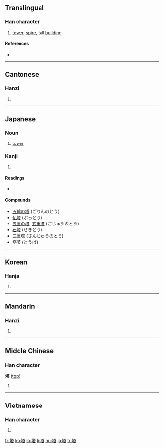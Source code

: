 {{also|墖}}
==Translingual==

===Han character===
{{Han char|rn=32|rad=土|as=10|sn=13|four=4416<sub>1</sub>|canj=土廿人口 (GTOR)}}

# [[tower]], [[spire]], tall [[building]]

====References====
* {{Han ref|kx=0235.140|dkj=05332|dj=0473.070|hdz=10460.060|uh=5854|ud=22612|bh=B6F0|bd=46832}}

----

==Cantonese==

===Hanzi===
{{yue-hanzi|jyut=|y=taap3}}

# {{defn|Cantonese|sort=土10}}

----

==Japanese==

===Noun===
{{ja-noun|k|hira=とう|rom=tō}}

# [[tower]]

===Kanji===
{{ja-kanji|grade=c|rs=土10}}

# {{defn|Japanese}}

====Readings====
* {{ja-readings|on=[[とう]] (tō)|kun=[[てら]] (tera), [[おか]] (oka)}}

====Compounds====
* [[五輪の塔]] (ごりんのとう)
* [[仏塔]] (ぶっとう)
* [[五重の塔]], [[五重塔]] (ごじゅうのとう)
* [[石塔]] (せきとう)
* [[三重塔]] (さんじゅうのとう)
* [[塔婆]] (とうば)

----

==Korean==

===Hanja===
{{ko-hanja|hangeul=[[탑]]|rv=tap|mr=t'ap}}

# {{defn|Korean|sort=土10}}

----

==Mandarin==

===Hanzi===
{{cmn-hanzi|pin=[[tǎ]] ([[ta3]])|wg=t'a<sup>3</sup>}}

# {{defn|Mandarin|sort=土10}}

----

==Middle Chinese==

===Han character===
'''塔''' ([[tɑp]])<!--note: the vowel "ɑ" is an IPA symbol and is thus different from the vowel "a"-->

# {{defn|Middle Chinese}}

----

==Vietnamese==

===Han character===
{{vi-hantu|[[tháp]], [[thạp]], [[thóp]]|rs=土10}}

# {{defn|Vietnamese|sort=土10}}

[[fr:塔]]
[[ko:塔]]
[[lo:塔]]
[[li:塔]]
[[hu:塔]]
[[ja:塔]]
[[tr:塔]]